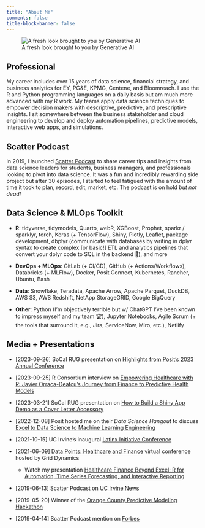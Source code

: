 ```yaml
---
title: "About Me"
comments: false
title-block-banner: false
---
```


![A fresh look brought to you by Generative AI](./images/Javier_Wide.jpg)

## Professional

My career includes over 15 years of data science, financial strategy, and business analytics for EY, PG&E, KPMG, Centene, and Bloomreach. I use the R and Python programming languages on a daily basis but am much more advanced with my R work. My teams apply data science techniques to empower decision makers with descriptive, predictive, and prescriptive insights. I sit somewhere between the business stakeholder and cloud engineering to develop and deploy automation pipelines, predictive models, interactive web apps, and simulations.

## Scatter Podcast

In 2019, I launched [Scatter Podcast](https://soundcloud.com/scatterpodcast) to share career tips and insights from data science leaders for students, business managers, and professionals looking to pivot into data science. It was a fun and incredibly rewarding side project but after 30 episodes, I started to feel fatigued with the amount of time it took to plan, record, edit, market, etc. The podcast is on hold *but not dead!*

## Data Science & MLOps Toolkit

- **R**: tidyverse, tidymodels, Quarto, webR, XGBoost, Prophet, sparkr / sparklyr, torch, Keras (+ TensorFlow), Shiny, Plotly, Leaflet, package development, dbplyr (communicate with databases by writing in dplyr syntax to create complex [or basic!] ETL and analytics pipelines that convert your dplyr code to SQL in the backend 🚀), and more

- **DevOps + MLOps**: GitLab (+ CI/CD), GitHub (+ Actions/Workflows), Databricks (+ MLFlow), Docker, Posit Connect, Kubernetes, Rancher, Ubuntu, Bash

- **Data**: Snowflake, Teradata, Apache Arrow, Apache Parquet, DuckDB, AWS S3, AWS Redshift, NetApp StorageGRID, Google BigQuery

- **Other**: Python (I'm objectively terrible but w/ ChatGPT I've been known to impress myself and my team 🏆), Jupyter Notebooks, Agile Scrum (+ the tools that surround it, e.g., Jira, ServiceNow, Miro, etc.), Netlify

## Media + Presentations

* [2023-09-26] SoCal RUG presentation on [Highlights from Posit's 2023 Annual Conference](https://javorraca.github.io/posit-conf-2023-presentation)

* [2023-09-25] R Consortium interview on [Empowering Healthcare with R: Javier Orraca-Deatcu’s Journey from Finance to Predictive Health Models](https://www.r-consortium.org/blog/2023/09/25/empowering-healthcare-with-r-javier-orraca-deatcus-journey-from-finance-to-predictive-health-models) 

* [2023-03-21] SoCal RUG presentation on [How to Build a Shiny App Demo as a Cover Letter Accessory](https://www.youtube.com/watch?v=lNn4beRxnbk&t=2321s&ab_channel=SouthernCaliforniaRUsersGroup)

* [2022-12-08] Posit hosted me on their _Data Science Hangout_ to discuss [Excel to Data Science to Machine Learning Engineering](https://www.youtube.com/watch?v=-mm5tHQVPY8&t=2858s&ab_channel=PositPBC)

* [2021-10-15] UC Irvine's inaugural [Latinx Initiative Conference](https://merage.uci.edu/events/2021/10/2021-lxi-conference.html)

* [2021-06-09] [Data Points: Healthcare and Finance](https://datapoints.griddynamics.com/events/data-points-virtual-summit-healthcare-finance-06-09-2021/) virtual conference hosted by Grid Dynamics
  * Watch my presentation [Healthcare Finance Beyond Excel: R for Automation, Time Series Forecasting, and Interactive Reporting](https://youtu.be/LMaPvd4qMQk)

* [2019-06-13] Scatter Podcast on [UC Irvine News](https://merage.uci.edu/news/2019/06/podcast-launched-by-merage-student-navigates-complex-field-of-data-analytics-and-science.html)

* [2019-05-20] Winner of the [Orange County Predictive Modeling Hackathon](https://twitter.com/oc_rug/status/1130553620456300544?s=20)

* [2019-04-14] Scatter Podcast mention on [Forbes](https://forbes.com/sites/louiscolumbus/2019/04/14/how-to-get-your-data-scientist-career-started)
